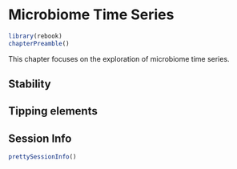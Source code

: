 # Microbiome Time Series {#microbiome-timeseries}

```r
library(rebook)
chapterPreamble()
```

This chapter focuses on the exploration of microbiome time series.


## Stability

## Tipping elements


## Session Info {-}

```r
prettySessionInfo()
```
